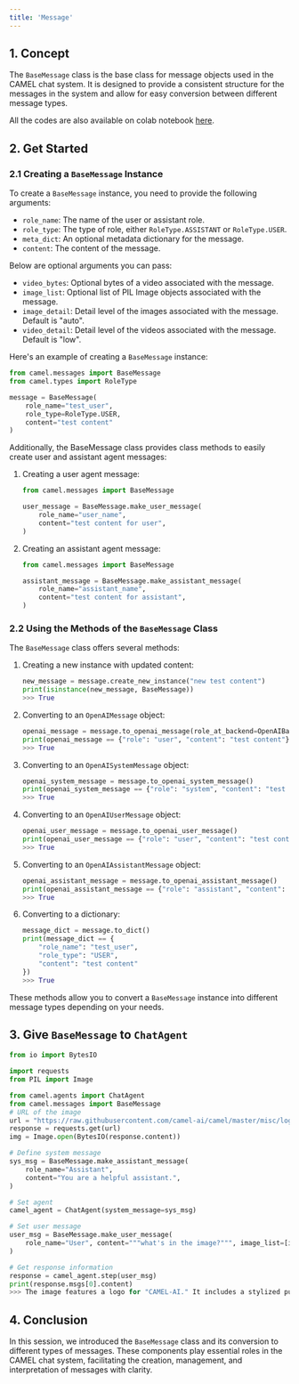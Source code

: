 ```yaml
---
title: 'Message'
---
```

## 1. Concept

The `BaseMessage` class is the base class for message objects used in the CAMEL chat system. It is designed to provide a consistent structure for the messages in the system and allow for easy conversion between different message types.

All the codes are also available on colab notebook [here](https://colab.research.google.com/drive/1qyi4bnAbnYink-FKaAlJG9OipyEWXEsT?usp=sharing).

## 2. Get Started

### 2.1 Creating a `BaseMessage` Instance

To create a `BaseMessage` instance, you need to provide the following arguments:

- `role_name`: The name of the user or assistant role.
- `role_type`: The type of role, either `RoleType.ASSISTANT` or `RoleType.USER`.
- `meta_dict`: An optional metadata dictionary for the message.
- `content`: The content of the message.

Below are optional arguments you can pass:

- `video_bytes`: Optional bytes of a video associated with the message.
- `image_list`: Optional list of PIL Image objects associated with the message.
- `image_detail`: Detail level of the images associated with the message. Default is "auto".
- `video_detail`: Detail level of the videos associated with the message. Default is "low".

Here's an example of creating a `BaseMessage` instance:

```python
from camel.messages import BaseMessage
from camel.types import RoleType

message = BaseMessage(
    role_name="test_user",
    role_type=RoleType.USER,
    content="test content"
)
```

Additionally, the BaseMessage class provides class methods to easily create user and assistant agent messages:

1. Creating a user agent message:

    ```python
    from camel.messages import BaseMessage

    user_message = BaseMessage.make_user_message(
        role_name="user_name", 
        content="test content for user",
    )
    ```

2. Creating an assistant agent message:

    ```python
    from camel.messages import BaseMessage
    
    assistant_message = BaseMessage.make_assistant_message(
        role_name="assistant_name",
        content="test content for assistant",
    )
    ```

### 2.2 Using the Methods of the `BaseMessage` Class

The `BaseMessage` class offers several methods:

1. Creating a new instance with updated content:

    ```python
    new_message = message.create_new_instance("new test content")
    print(isinstance(new_message, BaseMessage))
    >>> True
    ```

2. Converting to an `OpenAIMessage` object:

    ```python
    openai_message = message.to_openai_message(role_at_backend=OpenAIBackendRole.USER)
    print(openai_message == {"role": "user", "content": "test content"})
    >>> True
    ```

3. Converting to an `OpenAISystemMessage` object:

    ```python
    openai_system_message = message.to_openai_system_message()
    print(openai_system_message == {"role": "system", "content": "test content"})
    >>> True
    ```

4. Converting to an `OpenAIUserMessage` object:

    ```python
    openai_user_message = message.to_openai_user_message()
    print(openai_user_message == {"role": "user", "content": "test content"})
    >>> True
    ```

5. Converting to an `OpenAIAssistantMessage` object:

    ```python
    openai_assistant_message = message.to_openai_assistant_message()
    print(openai_assistant_message == {"role": "assistant", "content": "test content"})
    >>> True
    ```

6. Converting to a dictionary:

    ```python
    message_dict = message.to_dict()
    print(message_dict == {
        "role_name": "test_user",
        "role_type": "USER",
        "content": "test content"
    })
    >>> True
    ```


These methods allow you to convert a `BaseMessage` instance into different message types depending on your needs.

## 3. Give `BaseMessage` to `ChatAgent`
```python
from io import BytesIO

import requests
from PIL import Image

from camel.agents import ChatAgent
from camel.messages import BaseMessage
# URL of the image
url = "https://raw.githubusercontent.com/camel-ai/camel/master/misc/logo_light.png"
response = requests.get(url)
img = Image.open(BytesIO(response.content))

# Define system message
sys_msg = BaseMessage.make_assistant_message(
    role_name="Assistant",
    content="You are a helpful assistant.",
)

# Set agent
camel_agent = ChatAgent(system_message=sys_msg)

# Set user message
user_msg = BaseMessage.make_user_message(
    role_name="User", content="""what's in the image?""", image_list=[img]
)

# Get response information
response = camel_agent.step(user_msg)
print(response.msgs[0].content)
>>> The image features a logo for "CAMEL-AI." It includes a stylized purple camel graphic alongside the text "CAMEL-AI," which is also in purple. The design appears modern and is likely related to artificial intelligence.
```

## 4. Conclusion
In this session, we introduced the `BaseMessage` class and its conversion to different types of messages. These components play essential roles in the CAMEL chat system, facilitating the creation, management, and interpretation of messages with clarity.